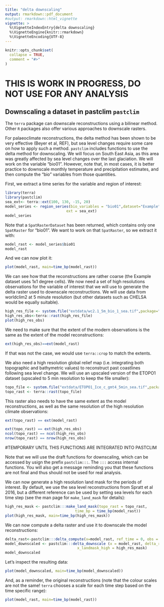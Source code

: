 ```yaml
---
title: "delta downscaling"
output: rmarkdown::pdf_document
#output: rmarkdown::html_vignette
vignette: >
  %\VignetteIndexEntry{delta downscaling}
  %\VignetteEngine{knitr::rmarkdown}
  %\VignetteEncoding{UTF-8}
---
```


```r
knitr::opts_chunk$set(
  collapse = TRUE,
  comment = "#>"
)
```

# THIS IS WORK IN PROGRESS, DO NOT USE FOR ANY ANALYSIS

## Downscaling a dataset in pastclim `pastclim`

The `terra` package can downscale reconstructions using a bilinear method. Other `R`
packages also offer various approaches to downscale rasters.

For palaeoclimate reconstructions, the delta method has been shown to be very effective
(Beyer et al, REF), but sea level changes require some care on how to apply such a method.
`pastclim` includes functions to use the delta method for downscaling. We will focus on South East
Asia, as this area was greatly affected by sea level changes over the last glaciation.
We will work on the variable "bio01". However, note that, in most cases, it is better practice to
downscale monthly temperature and precipitation estimates, and then compute the "bio" variables
from those quantities.

First, we extract a time series for the variable and region of interest:
```r
library(terra)
library(pastclim)
sea_ext<- terra::ext(100, 130, -15, 20)
model_series <- region_series(bio_variables = "bio01",dataset="Example",
                            ext = sea_ext)
model_series
```

Note that a `SpatRasterDataset` has been returned, which contains only one `SpatRaster`
for "bio01". We want to work on that `SpatRaster`, so we extract it with:

```r
model_rast <- model_series$bio01
model_rast
```
And we can now plot it:
```r
plot(model_rast, main=time_bp(model_rast))
```

We can see how that the reconstructions are rather coarse (the Example dataset
uses 1x1 degree cells). We now need a set of
high resolutions observations for the variable of interest that we will use to 
generate the delta raster used to downscale reconstructions. We will use data from
worldclim2 at 5 minute resolution (but other datasets such as CHELSA would be
equally suitable).
```r
high_res_file <- system.file("extdata/wc2.1_5m_bio_1_sea.tif",package="pastclim")
high_res_obs<-terra::rast(high_res_file)
plot(high_res_obs)
```

We need to make sure that the extent of the modern observations is the same as the
extent of the model reconstructions:

```r
ext(high_res_obs)==ext(model_rast)
```

If that was not the case, we would use `terra::crop` to match the extents.

We also need a high resolution global relief map (i.e. integrating both 
topographic and bathymetric values) to reconstruct past
coastlines following sea level change. We will use an upscaled version of the
ETOPO1 dataset (upscaled to 5 min resolution to keep the file smaller):

```r
topo_file <- system.file("extdata/ETOPO1_Ice_c_gmt4_5min_sea.tif",package="pastclim")
topo_rast <- terra::rast(topo_file)
```

This raster also needs to have the same extent as the model reconstructions,
as well as the same resolution of the high resolution climate observations:

```r
ext(topo_rast) == ext(model_rast)

ext(topo_rast) == ext(high_res_obs)
ncol(topo_rast) == ncol(high_res_obs)
nrow(topo_rast) == nrow(high_res_obs)
```

#TEMPORARY UNTIL THIS FUNCTIONS ARE INTEGRATED INTO PASTCLIM

Note that we will use the draft functions for downscaling, which can be accessed
by usign the prefix `pastclim:::`. The `:::` access internal functions. You will
also get a message reminding you that these functions are not final and thus
should not be used for real analysis.

We can now generate a high resolution land mask for the periods of interest. By
default, we use the sea level reconstructions from Spratt et al 2016, but a different
reference can be used by setting sea levels for each time step (see the man page
for `make_land_mask` for details):

```r
high_res_mask <- pastclim:::make_land_mask(topo_rast = topo_rast, 
                                time_bp = time_bp(model_rast))
plot(high_res_mask, main=time_bp(high_res_mask))
```

We can now compute a delta raster and use it to downscale the model
reconstructions:

```r
delta_rast<-pastclim:::delta_compute(x=model_rast, ref_time = 0, obs = high_res_obs)
model_downscaled <- pastclim:::delta_downscale (x = model_rast, delta_rast = delta_rast,
                                 x_landmask_high = high_res_mask)
model_downscaled
```

Let's inspect the resulting data:
```r
plot(model_downscaled, main=time_bp(model_downscaled))
```

And, as a reminder, the original reconstructions (note that the colour scales are not
the same! `terra` chooses a scale for each time step based on the time specific range):
```r
plot(model_rast, main=time_bp(model_rast))
```
